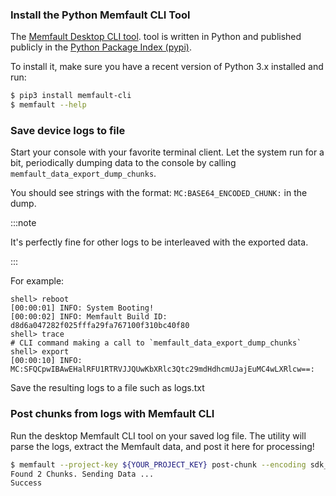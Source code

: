 ### Install the Python Memfault CLI Tool

The [Memfault Desktop CLI tool](/docs/ci/install-memfault-cli). tool is written
in Python and published publicly in the
[Python Package Index (pypi)](https://pypi.org/project/memfault-cli/).

To install it, make sure you have a recent version of Python 3.x installed and
run:

```bash
$ pip3 install memfault-cli
$ memfault --help
```

### Save device logs to file

Start your console with your favorite terminal client. Let the system run for a
bit, periodically dumping data to the console by calling
`memfault_data_export_dump_chunks`.

You should see strings with the format: `MC:BASE64_ENCODED_CHUNK:` in the dump.

:::note

It's perfectly fine for other logs to be interleaved with the exported data.

:::

For example:

```
shell> reboot
[00:00:01] INFO: System Booting!
[00:00:02] INFO: Memfault Build ID: d8d6a047282f025fffa29fa767100f310bc40f80
shell> trace
# CLI command making a call to `memfault_data_export_dump_chunks`
shell> export
[00:00:10] INFO: MC:SFQCpwIBAwEHalRFU1RTRVJJQUwKbXRlc3Qtc29mdHdhcmUJajEuMC4wLXRlcw==:
```

Save the resulting logs to a file such as logs.txt

### Post chunks from logs with Memfault CLI

Run the desktop Memfault CLI tool on your saved log file. The utility will parse
the logs, extract the Memfault data, and post it here for processing!

```bash
$ memfault --project-key ${YOUR_PROJECT_KEY} post-chunk --encoding sdk_data_export logs.txt
Found 2 Chunks. Sending Data ...
Success
```

